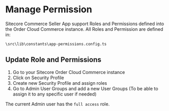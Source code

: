 # Manage Permission

Sitecore Commerce Seller App support Roles and Permissions defined into the Order Cloud Commerce instance.
All Roles and Permission are defined in:

```
\src\lib\constants\app-permissions.config.ts
```

## Update Role and Permissions

1. Go to your Sitecore Order Cloud Commerce instance
2. Click on Security Profile
3. Create new Security Profile and assign roles
4. Go to Admin User Groups and add a new User Groups (To be able to assign it to any specific user if needed)

The current Admin user has the `full access` role.
